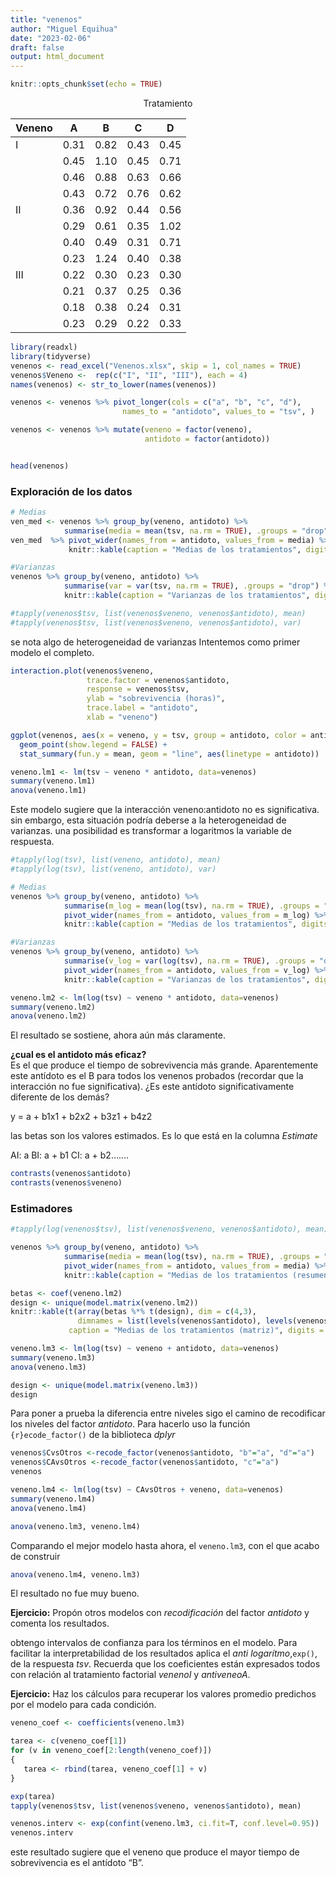 ```yaml
---
title: "venenos"
author: "Miguel Equihua"
date: "2023-02-06"
draft: false
output: html_document
---
```


```r
knitr::opts_chunk$set(echo = TRUE)
```

<center>Tratamiento</center>

| Veneno | A    | B    | C    | D    |
|--------|------|------|------|------|
| I      | 0.31 | 0.82 | 0.43 | 0.45 |
|        | 0.45 | 1.10 | 0.45 | 0.71 |
|        | 0.46 | 0.88 | 0.63 | 0.66 |
|        | 0.43 | 0.72 | 0.76 | 0.62 |
| II     | 0.36 | 0.92 | 0.44 | 0.56 |
|        | 0.29 | 0.61 | 0.35 | 1.02 |
|        | 0.40 | 0.49 | 0.31 | 0.71 |
|        | 0.23 | 1.24 | 0.40 | 0.38 |
| III    | 0.22 | 0.30 | 0.23 | 0.30 |
|        | 0.21 | 0.37 | 0.25 | 0.36 |
|        | 0.18 | 0.38 | 0.24 | 0.31 |
|        | 0.23 | 0.29 | 0.22 | 0.33 |

```r
library(readxl)
library(tidyverse)
venenos <- read_excel("Venenos.xlsx", skip = 1, col_names = TRUE)
venenos$Veneno <-  rep(c("I", "II", "III"), each = 4)
names(venenos) <- str_to_lower(names(venenos))

venenos <- venenos %>% pivot_longer(cols = c("a", "b", "c", "d"), 
                         names_to = "antidoto", values_to = "tsv", )

venenos <- venenos %>% mutate(veneno = factor(veneno), 
                              antidoto = factor(antidoto))


head(venenos)
```

### Exploración de los datos

```r

# Medias
ven_med <- venenos %>% group_by(veneno, antidoto) %>% 
            summarise(media = mean(tsv, na.rm = TRUE), .groups = "drop")
ven_med  %>% pivot_wider(names_from = antidoto, values_from = media) %>%
             knitr::kable(caption = "Medias de los tratamientos", digits = 2)

#Varianzas
venenos %>% group_by(veneno, antidoto) %>% 
            summarise(var = var(tsv, na.rm = TRUE), .groups = "drop") %>%                              pivot_wider(names_from = antidoto, values_from = var) %>%  
            knitr::kable(caption = "Varianzas de los tratamientos", digits = 4)

#tapply(venenos$tsv, list(venenos$veneno, venenos$antidoto), mean)	
#tapply(venenos$tsv, list(venenos$veneno, venenos$antidoto), var)
```

se nota algo de heterogeneidad de varianzas Intentemos como primer modelo el completo.

```r
interaction.plot(venenos$veneno, 
                 trace.factor = venenos$antidoto,
                 response = venenos$tsv,
                 ylab = "sobrevivencia (horas)",
                 trace.label = "antidoto",
                 xlab = "veneno")
```

```r
ggplot(venenos, aes(x = veneno, y = tsv, group = antidoto, color = antidoto)) + 
  geom_point(show.legend = FALSE) +
  stat_summary(fun.y = mean, geom = "line", aes(linetype = antidoto))

```

```r
veneno.lm1 <- lm(tsv ~ veneno * antidoto, data=venenos)
summary(veneno.lm1)
anova(veneno.lm1)
```

Este modelo sugiere que la interacción veneno:antidoto no es significativa. sin embargo, esta situación podría deberse a la heterogeneidad de varianzas. una posibilidad es transformar a logaritmos la variable de respuesta.

```r
#tapply(log(tsv), list(veneno, antidoto), mean)	
#tapply(log(tsv), list(veneno, antidoto), var)

# Medias
venenos %>% group_by(veneno, antidoto) %>% 
            summarise(m_log = mean(log(tsv), na.rm = TRUE), .groups = "drop") %>% 
            pivot_wider(names_from = antidoto, values_from = m_log) %>%  
            knitr::kable(caption = "Medias de los tratamientos", digits = 2)

#Varianzas
venenos %>% group_by(veneno, antidoto) %>% 
            summarise(v_log = var(log(tsv), na.rm = TRUE), .groups = "drop") %>%  
            pivot_wider(names_from = antidoto, values_from = v_log) %>%  
            knitr::kable(caption = "Varianzas de los tratamientos", digits = 4)

```

```r
veneno.lm2 <- lm(log(tsv) ~ veneno * antidoto, data=venenos)
summary(veneno.lm2)
anova(veneno.lm2)
```

El resultado se sostiene, ahora aún más claramente.

**¿cual es el antidoto más eficaz?**\
Es el que produce el tiempo de sobrevivencia más grande. Aparentemente este antídoto es el B para todos los venenos probados (recordar que la interacción no fue significativa). ¿Es este antídoto significativamente diferente de los demás?

y = a + b1x1 + b2x2 + b3z1 + b4z2

las betas son los valores estimados. Es lo que está en la columna *Estimate*

AI: a BI: a + b1 CI: a + b2.......

```r
contrasts(venenos$antidoto)
contrasts(venenos$veneno)
```

### Estimadores

```r
#tapply(log(venenos$tsv), list(venenos$veneno, venenos$antidoto), mean)

venenos %>% group_by(veneno, antidoto) %>% 
            summarise(media = mean(log(tsv), na.rm = TRUE), .groups = "drop") %>%
            pivot_wider(names_from = antidoto, values_from = media) %>%  
            knitr::kable(caption = "Medias de los tratamientos (resumen)", digits = 2)

betas <- coef(veneno.lm2)
design <- unique(model.matrix(veneno.lm2))
knitr::kable(t(array(betas %*% t(design), dim = c(4,3), 
               dimnames = list(levels(venenos$antidoto), levels(venenos$veneno)))),
             caption = "Medias de los tratamientos (matriz)", digits = 2)
```

```r
veneno.lm3 <- lm(log(tsv) ~ veneno + antidoto, data=venenos)
summary(veneno.lm3)
anova(veneno.lm3)
```

```r
design <- unique(model.matrix(veneno.lm3))
design
```

Para poner a prueba la diferencia entre niveles sigo el camino de recodificar los niveles del factor *antidoto*. Para hacerlo uso la función `{r}ecode_factor()` de la biblioteca *dplyr*

```r
venenos$CvsOtros <-recode_factor(venenos$antidoto, "b"="a", "d"="a")
venenos$CAvsOtros <-recode_factor(venenos$antidoto, "c"="a")
venenos
```

```r
veneno.lm4 <- lm(log(tsv) ~ CAvsOtros + veneno, data=venenos)
summary(veneno.lm4)
anova(veneno.lm4)
```

```r
anova(veneno.lm3, veneno.lm4)
```

Comparando el mejor modelo hasta ahora, el `veneno.lm3`, con el que acabo de construir

```r
anova(veneno.lm4, veneno.lm3)
```

El resultado no fue muy bueno.

**Ejercicio:** Propón otros modelos con *recodificación* del factor *antidoto* y comenta los resultados.

obtengo intervalos de confianza para los términos en el modelo. Para facilitar la interpretabilidad de los resultados aplica el *anti logarítmo*,`exp()`, de la respuesta *tsv*. Recuerda que los coeficientes están expresados todos con relación al tratamiento factorial *venenoI* y *antiveneoA*.

**Ejercicio:** Haz los cálculos para recuperar los valores promedio predichos por el modelo para cada condición.

```r
veneno_coef <- coefficients(veneno.lm3)

tarea <- c(veneno_coef[1])
for (v in veneno_coef[2:length(veneno_coef)])
{
   tarea <- rbind(tarea, veneno_coef[1] + v) 
}

exp(tarea)
tapply(venenos$tsv, list(venenos$veneno, venenos$antidoto), mean)
```

```r
venenos.interv <- exp(confint(veneno.lm3, ci.fit=T, conf.level=0.95))
venenos.interv
```

este resultado sugiere que el veneno que produce el mayor tiempo de sobrevivencia es el antídoto "B".
